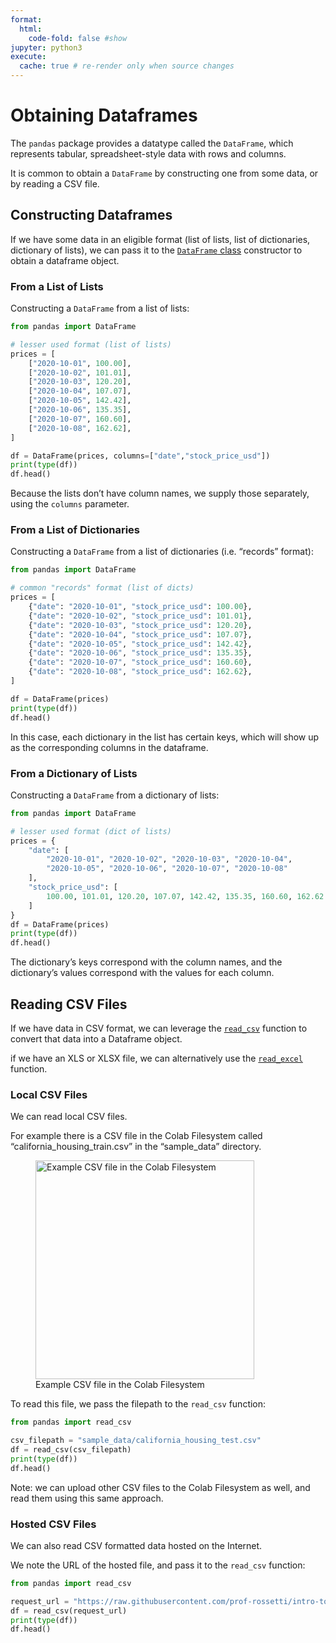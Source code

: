 ```yaml
---
format:
  html:
    code-fold: false #show
jupyter: python3
execute:
  cache: true # re-render only when source changes
---
```


# Obtaining Dataframes

The `pandas` package provides a datatype called the `DataFrame`, which represents tabular, spreadsheet-style data with rows and columns.

It is common to obtain a `DataFrame` by constructing one from some data, or by reading a CSV file.

## Constructing Dataframes

If we have some data in an eligible format (list of lists, list of dictionaries, dictionary of lists), we can pass it to the [`DataFrame` class](https://pandas.pydata.org/docs/reference/api/pandas.DataFrame.html) constructor to obtain a dataframe object.

### From a List of Lists

Constructing a `DataFrame` from a list of lists:

```python
from pandas import DataFrame

# lesser used format (list of lists)
prices = [
    ["2020-10-01", 100.00],
    ["2020-10-02", 101.01],
    ["2020-10-03", 120.20],
    ["2020-10-04", 107.07],
    ["2020-10-05", 142.42],
    ["2020-10-06", 135.35],
    ["2020-10-07", 160.60],
    ["2020-10-08", 162.62],
]

df = DataFrame(prices, columns=["date","stock_price_usd"])
print(type(df))
df.head()
```

Because the lists don't have column names, we supply those separately, using the `columns` parameter.

### From a List of Dictionaries

Constructing a `DataFrame` from a list of dictionaries (i.e. "records" format):


```python
from pandas import DataFrame

# common "records" format (list of dicts)
prices = [
    {"date": "2020-10-01", "stock_price_usd": 100.00},
    {"date": "2020-10-02", "stock_price_usd": 101.01},
    {"date": "2020-10-03", "stock_price_usd": 120.20},
    {"date": "2020-10-04", "stock_price_usd": 107.07},
    {"date": "2020-10-05", "stock_price_usd": 142.42},
    {"date": "2020-10-06", "stock_price_usd": 135.35},
    {"date": "2020-10-07", "stock_price_usd": 160.60},
    {"date": "2020-10-08", "stock_price_usd": 162.62},
]

df = DataFrame(prices)
print(type(df))
df.head()
```

In this case, each dictionary in the list has certain keys, which will show up as the corresponding columns in the dataframe.

### From a Dictionary of Lists

Constructing a `DataFrame` from a dictionary of lists:


```python
from pandas import DataFrame

# lesser used format (dict of lists)
prices = {
    "date": [
        "2020-10-01", "2020-10-02", "2020-10-03", "2020-10-04",
        "2020-10-05", "2020-10-06", "2020-10-07", "2020-10-08"
    ],
    "stock_price_usd": [
        100.00, 101.01, 120.20, 107.07, 142.42, 135.35, 160.60, 162.62
    ]
}
df = DataFrame(prices)
print(type(df))
df.head()
```

The dictionary's keys correspond with the column names, and the dictionary's values correspond with the values for each column.

## Reading CSV Files

If we have data in CSV format, we can leverage the [`read_csv`](https://pandas.pydata.org/docs/reference/api/pandas.read_csv.html) function to convert that data into a Dataframe object.


::: {.callout-note}
if we have an XLS or XLSX file, we can alternatively use the [`read_excel`](https://pandas.pydata.org/docs/reference/api/pandas.read_excel.html) function.
:::

### Local CSV Files

We can read local CSV files.

For example there is a CSV file in the Colab Filesystem called "california_housing_train.csv" in the "sample_data" directory.

![Example CSV file in the Colab Filesystem](../../images/colab-sample-data-file.png){height=350}

To read this file, we pass the filepath to the `read_csv` function:

```python
from pandas import read_csv

csv_filepath = "sample_data/california_housing_test.csv"
df = read_csv(csv_filepath)
print(type(df))
df.head()
```

Note: we can upload other CSV files to the Colab Filesystem as well, and read them using this same approach.


### Hosted CSV Files

We can also read CSV formatted data hosted on the Internet.

We note the URL of the hosted file, and pass it to the `read_csv` function:

```python
from pandas import read_csv

request_url = "https://raw.githubusercontent.com/prof-rossetti/intro-to-python/main/data/daily_adjusted_nflx.csv"
df = read_csv(request_url)
print(type(df))
df.head()
```
